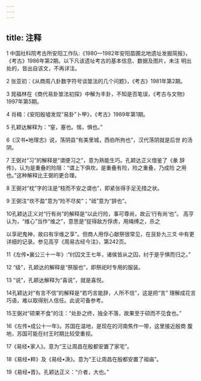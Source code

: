 ```yaml
---
---
---
```

title: 注释
---



1 中国社科院考古所安阳工作队:《1980—1982年安阳苗圃北地遗址发掘简报》， 《考古》1986年第2期。以下凡该遗址考古的基本信息、数据及图片，未注 明出处的，皆出自该文，不再详注。



2 张亚初：《从商周八卦数字符号谈筮法的几个问题》，《考古》1981年第2期。



3 晁福林在《商代易卦筮法初探》中解为丰卦，不知是否笔误，《考古与文物》 1997年第5期。



4 肖楠：《安阳殷墟发现“易卦”卜甲》，《考古》1989年第1期。



5 孔颖达解释为：“窒，塞也。惕，惧也。”





6《汉书•地理志》说，荡阴县“有美里城，西伯所拘也”，汉代荡阴就是后世 的汤阴。



7 王弼对“习”的解释是“谓便习之”，意为熟能生巧。孔颖达正义借鉴了《彖 辞传》，认为是重叠的险阻：“谓上下俱坎，是重叠有险，险之重叠，乃成险 之用也。”这种解释比王弼的更合理。



8 王弼对“枕”字的注是“枝而不安之谓也”，即紧张得手足无措之状。



9 王弼注“坎不盈”意为“险不尽矣”；“祗”意为“辞也”。





10孔颖达正义对“行有尚”的解释是“以此行险，事可尊尚，故云’行有尚‘也”。 高亨认为，“维心”当作“维之”，意思是“捉得敌方俘虏，用绳缚之，杀之

以享祀鬼神，故曰有孚维之享”。但商人用俘心献祭很常见，在艮卦九三爻 中有更详细的记录。参见高亨《周易古经今注》，第242页。

11《左传•襄公三十一年》:“纣囚文王七年，诸侯皆从之囚，纣于是乎惧而归之。”

12 “级”，孔颖达的解释是“祭服也”，即祭祀时专用的服装。

13 “说”，孔颖达解释为“喜说”，就是喜悦。

14孔颖达对“有言不信”的解释是“若巧言能辞，人所不信”，这是把“言” 理解成花言巧语，难以取得别人信任。此说可备参考。

15王弼对“硕果不食”的注：“处卦之终，独全不落，故果至于硕而不见食也。”

16《左传•成公十一年》。苏国在温地，是现在的河南焦作一带，这里接近殷商 腹地，苏国可能在纣王时期比较受重视。

17《易经•家人》。意为“王让周昌在殷都安置了家宅”。

18《易经•粹》及《易经•涣》。意为“王让周昌在殷都安置了祖庙”。

19《易经•晋》。孔颖达正义：“介者，大也。”